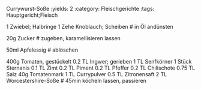 Currywurst-Soße
:yields: 2
:category: Fleischgerichte
:tags: Hauptgericht;Fleisch

1 Zwiebel; Halbringe
1 Zehe Knoblauch; Scheiben
# in Öl andünsten

20g Zucker
# zugeben, karamellisieren lassen

50ml Apfelessig
# ablöschen

400g Tomaten, gestückelt
0.2 TL Ingwer; gerieben
1 TL Senfkörner
1 Stück Sternanis
0.1 TL Zimt
0.2 TL Piment
0.2 TL Pfeffer
0.2 TL Chilischote
0.75 TL Salz
40g Tomatenmark
1 TL Currypulver
0.5 TL Zitronensaft
2 TL Worcestershire-Soße
# 45min köcheln lassen, passieren

